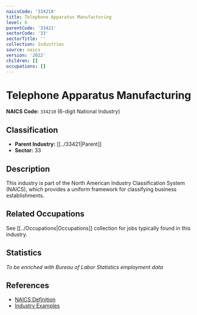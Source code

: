 ```yaml
---
naicsCode: '334210'
title: Telephone Apparatus Manufacturing
level: 6
parentCode: '33421'
sectorCode: '33'
sectorTitle: ''
collection: Industries
source: naics
version: '2022'
children: []
occupations: []
---
```

# Telephone Apparatus Manufacturing

**NAICS Code:** `334210` (6-digit National Industry)

## Classification

- **Parent Industry:** [[../33421|Parent]]
- **Sector:** 33

## Description

This industry is part of the North American Industry Classification System (NAICS), which provides a uniform framework for classifying business establishments.

## Related Occupations

See [[../Occupations|Occupations]] collection for jobs typically found in this industry.

## Statistics

*To be enriched with Bureau of Labor Statistics employment data*

## References

- [NAICS Definition](https://www.census.gov/naics/)
- [Industry Examples](https://www.census.gov/naics/2022NAICS/)
